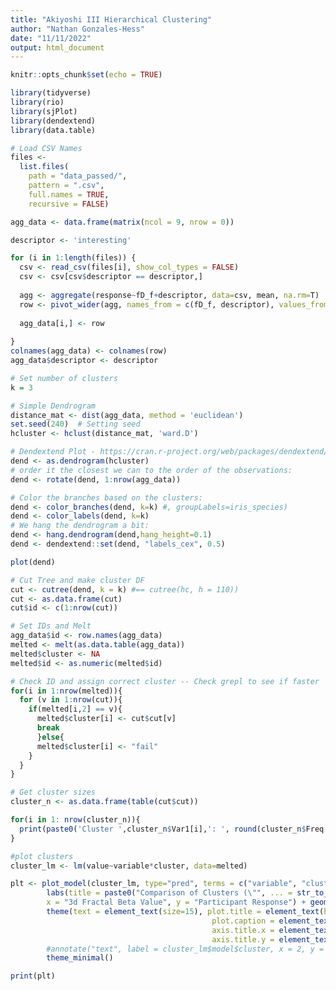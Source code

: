 ```yaml
---
title: "Akiyoshi III Hierarchical Clustering"
author: "Nathan Gonzales-Hess"
date: "11/11/2022"
output: html_document
---
```


```r
knitr::opts_chunk$set(echo = TRUE)

library(tidyverse)
library(rio)
library(sjPlot)
library(dendextend)
library(data.table)
```

```r
# Load CSV Names
files <-
  list.files(
    path = "data_passed/",
    pattern = ".csv",
    full.names = TRUE,
    recursive = FALSE)

agg_data <- data.frame(matrix(ncol = 9, nrow = 0))

descriptor <- 'interesting'
```

```r

for (i in 1:length(files)) {
  csv <- read_csv(files[i], show_col_types = FALSE)
  csv <- csv[csv$descriptor == descriptor,]
  
  agg <- aggregate(response~fD_f+descriptor, data=csv, mean, na.rm=T)
  row <- pivot_wider(agg, names_from = c(fD_f, descriptor), values_from = response)
  
  agg_data[i,] <- row
  
}
colnames(agg_data) <- colnames(row)
agg_data$descriptor <- descriptor
```


```r
# Set number of clusters
k = 3

# Simple Dendrogram
distance_mat <- dist(agg_data, method = 'euclidean')
set.seed(240)  # Setting seed
hcluster <- hclust(distance_mat, 'ward.D')

# Dendextend Plot - https://cran.r-project.org/web/packages/dendextend/vignettes/Cluster_Analysis.html
dend <- as.dendrogram(hcluster)
# order it the closest we can to the order of the observations:
dend <- rotate(dend, 1:nrow(agg_data))

# Color the branches based on the clusters:
dend <- color_branches(dend, k=k) #, groupLabels=iris_species)
dend <- color_labels(dend, k=k)
# We hang the dendrogram a bit:
dend <- hang.dendrogram(dend,hang_height=0.1)
dend <- dendextend::set(dend, "labels_cex", 0.5)

plot(dend)
```
```r
# Cut Tree and make cluster DF
cut <- cutree(dend, k = k) #== cutree(hc, h = 110))
cut <- as.data.frame(cut)
cut$id <- c(1:nrow(cut))

# Set IDs and Melt
agg_data$id <- row.names(agg_data)
melted <- melt(as.data.table(agg_data))
melted$cluster <- NA
melted$id <- as.numeric(melted$id)
```

```r
# Check ID and assign correct cluster -- Check grepl to see if faster
for(i in 1:nrow(melted)){
  for (v in 1:nrow(cut)){
    if(melted[i,2] == v){
      melted$cluster[i] <- cut$cut[v]
      break
      }else{
      melted$cluster[i] <- "fail"
    }
  }
}
```

```r
# Get cluster sizes
cluster_n <- as.data.frame(table(cut$cut))

for(i in 1: nrow(cluster_n)){
  print(paste0('Cluster ',cluster_n$Var1[i],': ', round(cluster_n$Freq[i]/sum(cluster_n$Freq)*100,1),'%'))
}
```

```r
#plot clusters
cluster_lm <- lm(value~variable*cluster, data=melted)

plt <- plot_model(cluster_lm, type="pred", terms = c("variable", "cluster")) +        
        labs(title = paste0("Comparison of Clusters (\"", ... = str_to_title(agg_data$descriptor[1]), "\" Descriptor)"),
        x = "3d Fractal Beta Value", y = "Participant Response") + geom_line(linetype = "solid", alpha=.5) +
        theme(text = element_text(size=15), plot.title = element_text(hjust = 0.5, margin = margin(t=20, b=20)),
                                             plot.caption = element_text(hjust = 0, face = "italic"),
                                             axis.title.x = element_text(margin = margin(t=30, b=10)),
                                             axis.title.y = element_text(margin = margin(r=30))) +
        #annotate("text", label = cluster_lm$model$cluster, x = 2, y = 15, size = 5, colour = cluster_lm$model$cluster) + 
        theme_minimal()

print(plt) 
```
